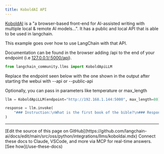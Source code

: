 ```yaml
---
title: KoboldAI API
---
```


[KoboldAI](https://github.com/KoboldAI/KoboldAI-Client) is a "a browser-based front-end for AI-assisted writing with multiple local & remote AI models...". It has a public and local API that is able to be used in langchain.

This example goes over how to use LangChain with that API.

Documentation can be found in the browser adding /api to the end of your endpoint (i.e [127.0.0.1/:5000/api](http://127.0.0.1/:5000/api)).

```python
from langchain_community.llms import KoboldApiLLM
```

Replace the endpoint seen below with the one shown in the output after starting the webui with --api or --public-api

Optionally, you can pass in parameters like temperature or max_length

```python
llm = KoboldApiLLM(endpoint="http://192.168.1.144:5000", max_length=80)
```

```python
response = llm.invoke(
    "### Instruction:\nWhat is the first book of the bible?\n### Response:"
)
```

---

<Callout icon="pen-to-square" iconType="regular">
    [Edit the source of this page on GitHub](https://github.com/langchain-ai/docs/edit/main/src/oss/python/integrations/llms/koboldai.mdx)
</Callout>
<Tip icon="terminal" iconType="regular">
    Connect these docs to Claude, VSCode, and more via MCP for    real-time answers. [See how](/use-these-docs)
</Tip>
